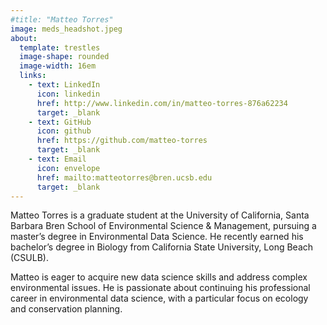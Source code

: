 ```yaml
---
#title: "Matteo Torres"
image: meds_headshot.jpeg
about: 
  template: trestles
  image-shape: rounded
  image-width: 16em
  links:
    - text: LinkedIn
      icon: linkedin
      href: http://www.linkedin.com/in/matteo-torres-876a62234
      target: _blank
    - text: GitHub
      icon: github
      href: https://github.com/matteo-torres
      target: _blank
    - text: Email
      icon: envelope
      href: mailto:matteotorres@bren.ucsb.edu
      target: _blank
---
```


Matteo Torres is a graduate student at the University of California, Santa Barbara Bren School of Environmental Science & Management, pursuing a master’s degree in Environmental Data Science. He recently earned his bachelor’s degree in Biology from California State University, Long Beach (CSULB).

Matteo is eager to acquire new data science skills and address complex environmental issues. He is passionate about continuing his professional career in environmental data science, with a particular focus on ecology and conservation planning.

